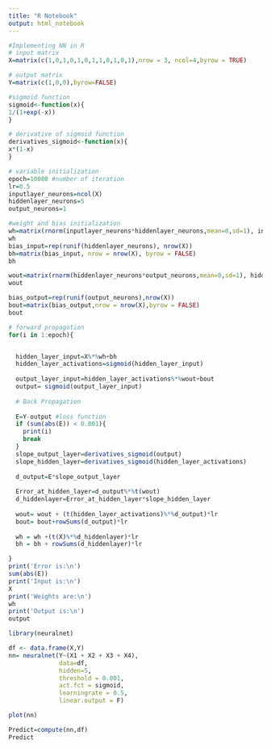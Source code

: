 ```yaml
---
title: "R Notebook"
output: html_notebook
---
```


```r
#Implementing NN in R
# input matrix
X=matrix(c(1,0,1,0,1,0,1,1,0,1,0,1),nrow = 3, ncol=4,byrow = TRUE)

# output matrix
Y=matrix(c(1,0,0),byrow=FALSE)
```

```r
#sigmoid function
sigmoid<-function(x){
1/(1+exp(-x))
}

# derivative of sigmoid function
derivatives_sigmoid<-function(x){
x*(1-x)
}
```

```r
# variable initialization
epoch=10000 #number of iteration
lr=0.5
inputlayer_neurons=ncol(X)
hiddenlayer_neurons=5
output_neurons=1
```


```r
#weight and bias initialization
wh=matrix(rnorm(inputlayer_neurons*hiddenlayer_neurons,mean=0,sd=1), inputlayer_neurons, hiddenlayer_neurons) #create a inputlayer_neurons x  hiddenlayer_neurons matrix
wh
bias_input=rep(runif(hiddenlayer_neurons), nrow(X))
bh=matrix(bias_input, nrow = nrow(X), byrow = FALSE)
bh

wout=matrix(rnorm(hiddenlayer_neurons*output_neurons,mean=0,sd=1), hiddenlayer_neurons, output_neurons)
wout

bias_output=rep(runif(output_neurons),nrow(X))
bout=matrix(bias_output,nrow = nrow(X),byrow = FALSE)
bout
```


```r
# forward propagation
for(i in 1:epoch){


  hidden_layer_input=X%*%wh+bh
  hidden_layer_activations=sigmoid(hidden_layer_input)
  
  output_layer_input=hidden_layer_activations%*%wout+bout
  output= sigmoid(output_layer_input)
  
  # Back Propagation
  
  E=Y-output #loss function
  if (sum(abs(E)) < 0.001){
    print(i)
    break
  }
  slope_output_layer=derivatives_sigmoid(output)
  slope_hidden_layer=derivatives_sigmoid(hidden_layer_activations)
  
  d_output=E*slope_output_layer
  
  Error_at_hidden_layer=d_output%*%t(wout)
  d_hiddenlayer=Error_at_hidden_layer*slope_hidden_layer
  
  wout= wout + (t(hidden_layer_activations)%*%d_output)*lr
  bout= bout+rowSums(d_output)*lr
  
  wh = wh +(t(X)%*%d_hiddenlayer)*lr
  bh = bh + rowSums(d_hiddenlayer)*lr

}
print('Error is:\n')
sum(abs(E))
print('Input is:\n')
X
print('Weights are:\n')
wh
print('Output is:\n')
output
```

```r
library(neuralnet)
```

```r
df <- data.frame(X,Y)
nn= neuralnet(Y~(X1 + X2 + X3 + X4), 
              data=df, 
              hidden=5,
              threshold = 0.001,
              act.fct = sigmoid,
              learningrate = 0.5,
              linear.output = F)
```

```r
plot(nn)
```


```r
Predict=compute(nn,df)
Predict
```
